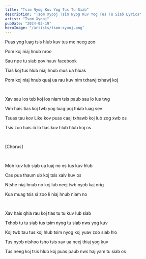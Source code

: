 ```yaml
---
title: "Tsim Nyog Kuv Yog Tus Tu Siab"
description: "Tsom Xyooj Tsim Nyog Kuv Yog Tus Tu Siab Lyrics"
artist: "Tsom Xyooj"
pubDate: "2024-03-19"
heroImage: "/artists/tsom-xyooj.png"
---
```


Puas yog luag tsis hlub kuv tus me neeg zoo

Pom koj niaj hnub nroo

Sau npe tu siab pov hauv facebook

Tias koj tus hlub niaj hnub mus ua hluas

Pom koj niaj hnub quaj ua rau kuv nim txhawj txhawj koj

<br />

Xav sau los teb koj los niam tsis paub sau lo lus twg

Vim hais tias koj twb yog luag poj thiab luag sev

Tsuas tau kov Like kov puas caaj txhawb koj lub zog xwb os

Tsis zoo hais ib lo tias kuv hlub hlub koj os

<br />

[Chorus]

<br />

Mob kuv lub siab ua luaj no os tus kuv hlub

Cas pua thaum ub koj tsis xaiv kuv os

Ntshe niaj hnub no koj lub neej twb nyob kaj nrig

Kua muag tsis si zoo li niaj hnub niam no

<br />

Xav hais qhia rau koj tias tu tu kuv lub siab

Txhob tu tu siab tus tsim nyog tu siab nws yog kuv

Koj twb tau tus koj hlub tsim nyog koj yuav zoo siab hlo

Tus nyob ntshoo tsho tsis xav ua neej thiaj yog kuv

Tus neeg koj tsis hlub koj puas paub nws haj yam tu siab os
